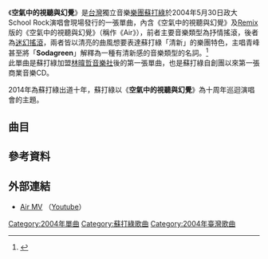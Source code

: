 {{Infobox Single 
| Name = 空氣中的視聽與幻覺
| Cover = Sodagreen air Single Cover.jpg
| Artist = 蘇打綠
| Released = 2004年5月30日
| Recorded = 
| Genre = [[另類搖滾|另類搖滾]]
| Length = 12分35秒
| Label = [[林暐哲音樂社|林暐哲音樂社]]
| Producer = 
| Last single = 
| This single = '''空氣中的視聽與幻覺'''<br/>（2004年）
| Next single = [[飛魚_(單曲)|飛魚]]<br/>（2004年）
| Misc =
}}
《'''空氣中的視聽與幻覺'''》是[[台灣|台灣]]獨立音樂[[樂團|樂團]][[蘇打綠|蘇打綠]]於2004年5月30日政大School Rock演唱會現場發行的一張單曲，內含《空氣中的視聽與幻覺》及[[Remix|Remix]]版的《空氣中的視聽與幻覺》（稱作《Air》），前者主要音樂類型為抒情搖滾，後者為[[迷幻搖滾|迷幻搖滾]]，兩者皆以清亮的曲風想要表達蘇打綠「清新」的樂團特色，主唱青峰甚至將「'''Sodagreen'''」解釋為一種有清新感的音樂類型的名詞。<ref>{{cite web|url=http://antheahome.mysinablog.com/index.php?op=ViewArticle&articleId=1253382|title=樂評：清新浪潮蘇打綠|accessdate=2009年8月30日}}{{Dead link|date=2020年7月 |bot=InternetArchiveBot |fix-attempted=yes }}</ref><br/>
此單曲是蘇打綠加盟[[林暐哲音樂社|林暐哲音樂社]]後的第一張單曲，也是蘇打綠自創團以來第一張商業音樂CD。

2014年為蘇打綠出道十年，蘇打綠以《'''空氣中的視聽與幻覺'''》為十周年巡迴演唱會的主題。

==曲目==
{{Tracklist
| title1 = 空氣中的視聽與幻覺
| title2 = Air
}}

==參考資料==
<references />

== 外部連結 ==
*[http://www.youtube.com/watch?v=IRjELd1NHsg&feature=related Air MV] {{Wayback|url=http://www.youtube.com/watch?v=IRjELd1NHsg&feature=related |date=20161013083328 }}（[[Youtube|Youtube]]）

{{蘇打綠}}

[[Category:2004年單曲|Category:2004年單曲]]
[[Category:蘇打綠歌曲|Category:蘇打綠歌曲]]
[[Category:2004年臺灣歌曲|Category:2004年臺灣歌曲]]